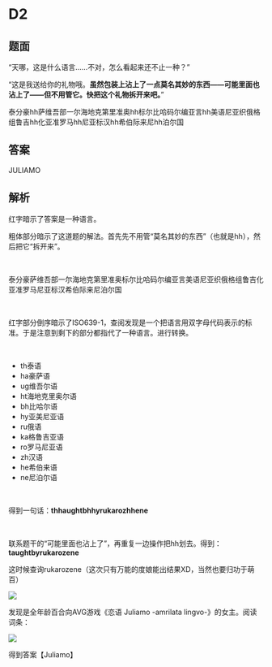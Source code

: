 # D2

## 题面

“<span className="text-red-600">天哪，这是什么语言……</span>不对，怎么看起来还不止一种？”

“这是我送给你的礼物哦。**虽然包装上沾上了一点莫名其妙的东西——可能里面也沾上了——但不用管它。快把这个礼物拆开来吧。**”

<div className="text-3xl">
    泰分豪hh萨维吾部一尔海地克第里准奥hh标尔比哈码尔编亚言hh美语尼亚织俄格组鲁吉hh化亚准罗马hh尼亚标汉hh希伯际来尼hh泊尔国
</div>

## 答案

<AnswerBlock>JULIAMO</AnswerBlock>

## 解析

红字暗示了答案是一种语言。

粗体部分暗示了这道题的解法。首先先不用管“莫名其妙的东西”（也就是hh），然后把它“拆开来”。

<br />

泰<span className="text-red-600">分</span>豪萨维吾<span className="text-red-600">部一</span>尔海地克<span className="text-red-600">第</span>里<span className="text-red-600">准</span>奥<span className="text-red-600">标</span>尔比哈<span className="text-red-600">码</span>尔<span className="text-red-600">编</span>亚<span className="text-red-600">言</span>美<span className="text-red-600">语</span>尼亚<span className="text-red-600">织</span>俄格<span className="text-red-600">组</span>鲁吉<span className="text-red-600">化</span>亚<span className="text-red-600">准</span>罗马尼亚<span className="text-red-600">标</span>汉希伯<span className="text-red-600">际</span>来尼泊尔<span className="text-red-600">国</span>

<br />

红字部分倒序暗示了ISO639-1，查阅发现是一个把语言用双字母代码表示的标准。于是注意到剩下的部分都指代了一种语言。进行转换。

<br />

- th泰语
- ha豪萨语
- ug维吾尔语
- ht海地克里奥尔语
- bh比哈尔语
- hy亚美尼亚语
- ru俄语
- ka格鲁吉亚语
- ro罗马尼亚语
- zh汉语
- he希伯来语
- ne尼泊尔语

<br />

得到一句话：**thhaughtbhhyrukarozhhene**

<br />

联系题干的“可能里面也沾上了”，再重复一边操作把hh划去。得到：**taughtbyrukarozene**

这时候查询rukarozene（这次只有万能的度娘能出结果XD，当然也要归功于萌百）

![](./02-d2.assets/image_1.webp)

发现是全年龄百合向AVG游戏《恋语 Juliamo -amrilata lingvo-》的女主。阅读词条：

![](./02-d2.assets/image_2.webp)

得到答案【Juliamo】
